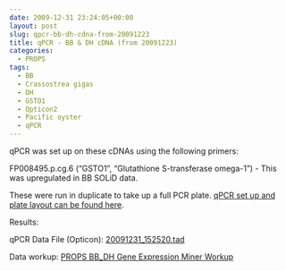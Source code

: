 ```yaml
---
date: 2009-12-31 23:24:05+00:00
layout: post
slug: qpcr-bb-dh-cdna-from-20091223
title: qPCR - BB & DH cDNA (from 20091223)
categories:
  - PROPS
tags:
  - BB
  - Crassostrea gigas
  - DH
  - GSTO1
  - Opticon2
  - Pacific oyster
  - qPCR
---
```


qPCR was set up on these cDNAs using the following primers:

FP008495.p.cg.6 ("GSTO1", "Glutathione S-transferase omega-1") - This was upregulated in BB SOLiD data.

These were run in duplicate to take up a full PCR plate. [qPCR set up and plate layout can be found here](https://eagle.fish.washington.edu/Arabidopsis/Notebook%20Workup%20Files/20091231-01.jpg).

Results:

qPCR Data File (Opticon): [20091231_152520.tad](https://eagle.fish.washington.edu/Arabidopsis/qPCR/Opticon/20091231_152520.tad)

Data workup: [PROPS BB_DH Gene Expression Miner Workup](https://docs.google.com/spreadsheet/ccc?key=0AmS_90rPaQMzdHNfWS1oUHUxNFNwci1zcmhhWjhzZnc&usp=sharing)
